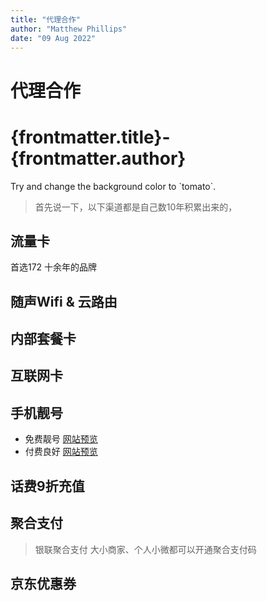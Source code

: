 ```yaml
---
title: "代理合作"
author: "Matthew Phillips"
date: "09 Aug 2022"
---
```

# 代理合作


# {frontmatter.title}-{frontmatter.author}

<div style={{backgroundColor: 'violet', padding: '1rem'}}>
    Try and change the background color to `tomato`.
</div>

> 首先说一下，以下渠道都是自己数10年积累出来的，

## 流量卡
<div class="bg-gary p-10">
    首选172 十余年的品牌
</div>


## 随声Wifi & 云路由

## 内部套餐卡


## 互联网卡


## 手机靓号
* 免费靓号
 [网站预览](http://lh.liuketh.cn "免费靓号申请")
* 付费良好
 [网站预览](http://iot.liuketh.cn)

## 话费9折充值

## 聚合支付
 > 银联聚合支付 大小商家、个人小微都可以开通聚合支付码

## 京东优惠券
